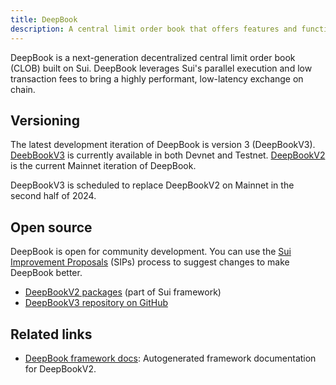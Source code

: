 ```yaml
---
title: DeepBook
description: A central limit order book that offers features and functionality for marketplaces on Sui. Token exchanges leveraging the layer can feature transparency, a full range of trading options, and customer privacy.
---
```



DeepBook is a next-generation decentralized central limit order book (CLOB) built on Sui. DeepBook leverages Sui's parallel execution and low transaction fees to bring a highly performant, low-latency exchange on chain. 

## Versioning

The latest development iteration of DeepBook is version 3 (DeepBookV3). [DeebBookV3](./deepbookv3.mdx) is currently available in both Devnet and Testnet. [DeepBookV2](./deepbookv2.mdx) is the current Mainnet iteration of DeepBook. 

DeepBookV3 is scheduled to replace DeepBookV2 on Mainnet in the second half of 2024. 

<DocCardList/>

## Open source

DeepBook is open for community development. You can use the [Sui Improvement Proposals](https://github.com/sui-foundation/sips?ref=blog.sui.io) (SIPs) process to suggest changes to make DeepBook better.

- [DeepBookV2 packages](https://github.com/MystenLabs/sui/tree/main/crates/sui-framework/packages/deepbook) (part of Sui framework)
- [DeepBookV3 repository on GitHub](https://github.com/MystenLabs/deepbookv3)


## Related links

- <a href="/references/framework/deepbook" data-no-link-check>DeepBook framework docs</a>: Autogenerated framework documentation for DeepBookV2.
